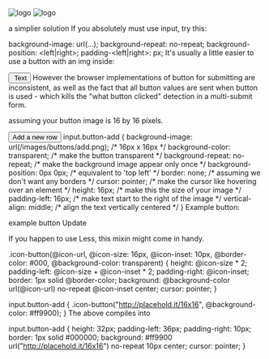 
<div className={styles["Welcome"]}>

<div className={styles["logo"]}>
  <img src={naviLogo} className={styles["logo-navi"]} alt="logo" />
  <img src={reactLogo} className={styles["logo-react"]} alt="logo" />
</div>

a simplier solution If you absolutely must use input, try this:

background-image: url(...);
background-repeat: no-repeat;
background-position: <left|right>;
padding-<left|right>: <width of image>px;
It's usually a little easier to use a button with an img inside:

<button type="submit"><img> Text</button>
However the browser implementations of button for submitting are inconsistent, as well as the fact that all button values are sent when button is used - which kills the "what button clicked" detection in a multi-submit form.


assuming your button image is 16 by 16 pixels.

<input type="button" value="Add a new row" class="button-add" />
input.button-add {
    background-image: url(/images/buttons/add.png); /* 16px x 16px */
    background-color: transparent; /* make the button transparent */
    background-repeat: no-repeat;  /* make the background image appear only once */
    background-position: 0px 0px;  /* equivalent to 'top left' */
    border: none;           /* assuming we don't want any borders */
    cursor: pointer;        /* make the cursor like hovering over an <a> element */
    height: 16px;           /* make this the size of your image */
    padding-left: 16px;     /* make text start to the right of the image */
    vertical-align: middle; /* align the text vertically centered */
}
Example button:

example button
Update

If you happen to use Less, this mixin might come in handy.

.icon-button(@icon-url, @icon-size: 16px, @icon-inset: 10px, @border-color: #000, @background-color: transparent) {
    height: @icon-size * 2;
    padding-left: @icon-size + @icon-inset * 2;
    padding-right: @icon-inset;
    border: 1px solid @border-color;
    background: @background-color url(@icon-url) no-repeat @icon-inset center;
    cursor: pointer;
}

input.button-add {
    .icon-button("http://placehold.it/16x16", @background-color: #ff9900);
}
The above compiles into

input.button-add {
  height: 32px;
  padding-left: 36px;
  padding-right: 10px;
  border: 1px solid #000000;
  background: #ff9900 url("http://placehold.it/16x16") no-repeat 10px center;
  cursor: pointer;
}


